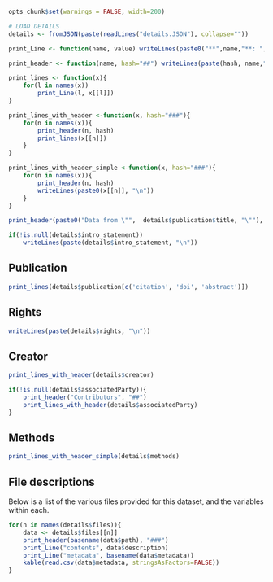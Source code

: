 ```r
opts_chunk$set(warnings = FALSE, width=200)

# LOAD DETAILS
details <- fromJSON(paste(readLines("details.JSON"), collapse=""))

print_Line <- function(name, value) writeLines(paste0("**",name,"**: ", value, "\n"))

print_header <- function(name, hash="##") writeLines(paste(hash, name,"\n"))

print_lines <- function(x){
	for(l in names(x))
		print_Line(l, x[[l]])
}

print_lines_with_header <-function(x, hash="###"){
	for(n in names(x)){
		print_header(n, hash)
		print_lines(x[[n]])
	}
}

print_lines_with_header_simple <-function(x, hash="###"){
	for(n in names(x)){
		print_header(n, hash)
		writeLines(paste0(x[[n]], "\n"))
	}
}

print_header(paste0("Data from \"",  details$publication$title, "\""), hash="#")

if(!is.null(details$intro_statement))
	writeLines(paste(details$intro_statement, "\n"))

```
## Publication

```r
print_lines(details$publication[c('citation', 'doi', 'abstract')])
```
## Rights

```r
writeLines(paste(details$rights, "\n"))
```

## Creator
```r
print_lines_with_header(details$creator)
```

```r
if(!is.null(details$associatedParty)){
	print_header("Contributors", "##")
	print_lines_with_header(details$associatedParty)
}
```

## Methods

```r
print_lines_with_header_simple(details$methods)
```

## File descriptions

Below is a list of the various files provided for this dataset, and the variables within each.

```r

for(n in names(details$files)){
	data <- details$files[[n]]
	print_header(basename(data$path), "###")
	print_Line("contents", data$description)
	print_Line("metadata", basename(data$metadata))
	kable(read.csv(data$metadata, stringsAsFactors=FALSE))
}
```
